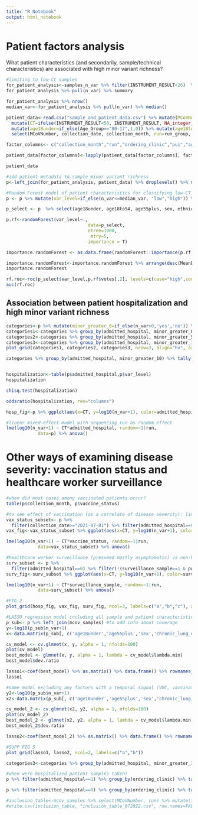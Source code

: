 ```yaml
---
title: "R Notebook"
output: html_notebook
---
```


# Patient factors analysis 

What patient characteristics (and secondarily, sample/technical characteristics) are associated with high minor variant richness?

```r
#limiting to low-Ct samples
for_patient_analysis<-samples_n_var %>% filter(INSTRUMENT_RESULT<26)  %>% select(MCoVNumber, n_var, scorpio_call) 
for_patient_analysis %>% pull(n_var) %>% summary
```

```r
for_patient_analysis %>% nrow() 
median_var<-for_patient_analysis %>% pull(n_var) %>% median()
```

```r
patient_data<-read.csv("sample_and_patient_data.csv") %>% mutate(MCoVNumber=str_remove(mcov_id, "-")) %>% mutate(collection_date=as.Date(COLLECTION_DT, "%m/%d/%y")) %>% mutate(collection_month=format(as.Date(collection_date), "%Y-%m")) %>%
  mutate(CT=ifelse(INSTRUMENT_RESULT<50, INSTRUMENT_RESULT, NA_integer_)) %>% mutate(vaccine_status=if_else(Vaccine_Status=="No vaccine"|Vaccine_Status==">7 days past 1st Vaccine",0,1)) %>%
  mutate(age18under=if_else(Age_Group=="00-17",1,0)) %>% mutate(age18to54=if_else(Age_Group=="18-54",1,0)) %>% mutate(age55plus=if_else(Age_Group=="55-64"|Age_Group=="65+",1,0)) %>%
  select(MCoVNumber, collection_date, collection_month, run=run_group, CT, ordering_clinic=ORDERING_CLINIC_TYPE,pui=PUI, age18under, age18to54, age55plus, sex=SEX, ethnicity=Ethnicity, obesity=Obesity_YN, chronic_lung_disease=Chronic_Lung_Disease_YN, chronic_liver_disease=Chronic_Liver_Disease_YN, surveillance_sample=IS_SURVEILLANCE, chronic_heart_disease=Chronic_Heart_Disease_YN,chronic_kidney_disease=Chronic_Kidney_Disease_YN, hypertension=Hypertension_YN, diabetes=Diabetes_YN, cancer=Cancer_YN, hiv=HIV_YN, transplant_patient=Transplant_Patient, vaccine_status, admitted_hospital=Admitted_YN, highest_level=HIGHEST_LEVEL_OF_CARE, max_respiratory_support=MaxRespiratorySupport, mAb=mAb_YN, plasma=Plasma_YN)

factor_columns<- c("collection_month","run","ordering_clinic","pui","age18under","age18to54", "age55plus","sex","ethnicity","obesity","surveillance_sample", "chronic_lung_disease","chronic_liver_disease","chronic_heart_disease","chronic_kidney_disease","hypertension","diabetes","cancer","hiv","transplant_patient","vaccine_status","admitted_hospital","highest_level","max_respiratory_support","mAb","plasma") 

patient_data[factor_columns]<-lapply(patient_data[factor_columns], factor)

patient_data
```

```r
#add patient metadata to sample minor variant richness
p<-left_join(for_patient_analysis, patient_data) %>% droplevels() %>% mutate(vocAlpha=if_else(startsWith(scorpio_call, "Alpha"),1,0), vocDelta=if_else(startsWith(scorpio_call, "Delta"),1,0)) %>% mutate(vocAlpha=as.factor(vocAlpha), vocDelta=as.factor(vocDelta))
```

```r
#Random Forest model of patient characteristics for classifying low-CT samples as having high or low minor variant richness
p <- p %>% mutate(var_level=if_else(n_var<=median_var, "low","high")) %>% mutate(var_level=as.factor(var_level)) 

p_select <- p  %>% select(age18under, age18to54, age55plus, sex, ethnicity, chronic_lung_disease, chronic_liver_disease, chronic_kidney_disease, chronic_heart_disease, hypertension, diabetes, cancer, obesity, transplant_patient, plasma, mAb, vaccine_status, admitted_hospital,surveillance_sample, var_level) 

p.rf<-randomForest(var_level~.,
                               data=p_select, 
                               ntree=1000,
                                mtry=5,
                               importance = T) 

importance.randomForest <- as.data.frame(randomForest::importance(p.rf))

importance.randomForest<-importance.randomForest %>% arrange(desc(MeanDecreaseAccuracy))
importance.randomForest

rf.roc<-roc(p_select$var_level,p.rf$votes[,2], levels=c(case="high",control="low"))
auc(rf.roc)
```
## Association between patient hospitalization and high minor variant richness

```r
categories<-p %>% mutate(minor_greater_0=if_else(n_var>0,'yes','no')) %>% mutate(minor_greater_5=if_else(n_var>5,'yes','no')) %>% mutate(minor_greater_10=if_else(n_var>10,'yes','no'),minor_greater_50=if_else(n_var>50,'yes','no') ) 
categories1<-categories %>% group_by(admitted_hospital, minor_greater_0) %>% tally() %>% ggplot(aes(x=admitted_hospital, y=n, fill=minor_greater_0)) + geom_bar(stat="identity") + scale_fill_manual(values=c("gray","black")) + theme_bw() + labs(fill="At least 1 minor variant")
categories2<-categories %>% group_by(admitted_hospital, minor_greater_5) %>% tally() %>% ggplot(aes(x=admitted_hospital, y=n, fill=minor_greater_5)) + geom_bar(stat="identity") + scale_fill_manual(values=c("gray","black")) + theme_bw() + labs(fill="More than 5 minor variants")
categories3<-categories %>% group_by(admitted_hospital, minor_greater_10) %>% tally() %>% ggplot(aes(x=admitted_hospital, y=n, fill=minor_greater_10)) + geom_bar(stat="identity") + scale_fill_manual(values=c("gray","black")) + theme_bw() + labs(fill="More than 10 minor variants")
plot_grid(categories1, categories2, categories3, nrow=3, align="hv", axis="btlr")
```
```r
categories %>% group_by(admitted_hospital, minor_greater_10) %>% tally()
```
```r

```



```r
hospitalization<-table(p$admitted_hospital,p$var_level) 
hospitalization
```

```r
chisq.test(hospitalization)
```

```r
oddsratio(hospitalization, rev="columns")
```

```r
hosp_fig<-p %>% ggplot(aes(x=CT, y=log10(n_var+1), color=admitted_hospital, fill_admitted_hospital)) + geom_point(alpha=0.2)  + scale_fill_manual(values=c("gray","darkred"), labels=c("Not hospitalized","Hospitalized")) + geom_smooth(method=lm) + scale_color_manual(values=c("black","darkred"), labels=c("Not hospitalized","Hospitalized")) + theme_bw() + theme(legend.position="bottom", legend.direction="vertical", legend.title=element_blank()) + xlab("Ct value") + ylab("log10(No. minor variants + 1)") + ylim(0,2.6)
```

```r
#linear mixed-effect model with sequencing run as random effect
lme(log10(n_var+1) ~ CT*admitted_hospital, random=~1|run,
            data=p) %>% anova() 
```

# Other ways of examining disease severity: vaccination status and healthcare worker surveillance

```r
#when did most cases among vaccinated patients occur?
table(p$collection_month, p$vaccine_status)
```

```r
#to see effect of vaccination (as a correlate of disease severity): limit to later than July and only non-hospitalized patients
vax_status_subset<- p %>%
  filter(collection_date>="2021-07-01") %>% filter(admitted_hospital==0) 
vax_fig<-vax_status_subset %>% ggplot(aes(x=CT, y=log10(n_var+1), color=vaccine_status, fill=vaccine_status)) + geom_point(alpha=0.2)  + scale_fill_manual(values=c("gray","turquoise"), labels=c("Not fully vaccinated","Fully vaccinated")) + geom_smooth(method=lm) + scale_color_manual(values=c("black","turquoise"), labels=c("Not fully vaccinated","Fully vaccinated")) + theme_bw() + theme(legend.position="bottom", legend.title=element_blank(), legend.direction="vertical") + xlab("Ct value") + ylab("log10(No. minor variants + 1)") + ylim(0,2.6)
```

```r
lme(log10(n_var+1) ~ CT*vaccine_status, random=~1|run,
            data=vax_status_subset) %>% anova() 
```

```r
#healthcare worker surveillance (presumed mostly asymptomatic) vs non-hospitalized patients (presumed mostly symptomatic) 
surv_subset <- p %>%
  filter(admitted_hospital==0) %>% filter(!(surveillance_sample==1 & pui=="PUI")) #exclude HCW who were patients
surv_fig<-surv_subset %>% ggplot(aes(x=CT, y=log10(n_var+1), color=surveillance_sample, fill=surveillance_sample)) + geom_point(alpha=0.2) + scale_fill_manual(values=c("gray","darkgreen"), labels=c("Not surveillance","HCW surveillance")) + geom_smooth(method=lm) + scale_color_manual(values=c("black","darkgreen"), labels=c("Not surveillance","HCW surveillance")) + theme_bw() + xlab("Ct value") + ylab("log10(No. minor variants + 1)") + theme(legend.title=element_blank(), legend.position="bottom", legend.direction="vertical") + xlab("Ct value") + ylab("log10(No. minor variants + 1)") + ylim(0,2.6)
```

```r
lme(log10(n_var+1) ~ CT*surveillance_sample, random=~1|run,
            data=surv_subset) %>% anova() 
```

```r
#FIG 2
plot_grid(hosp_fig, vax_fig, surv_fig, ncol=3, labels=c("a","b","c"), align="hv", axis="btlr")
```


```r
#LASSO regression model including all sample and patient characteristics to explain minor variant richness
p_sub<- p %>% left_join(mcov_samples) #to add info about coverage
y<-log10(p_sub$n_var+1)
x<-data.matrix(p_sub[, c('age18under','age55plus','sex','chronic_lung_disease', 'chronic_liver_disease', 'chronic_kidney_disease', 'chronic_heart_disease', 'hypertension', 'diabetes', 'cancer', 'obesity', 'plasma', 'mAb', 'admitted_hospital','vaccine_status','vocAlpha','vocDelta','collection_month','surveillance_sample','CT','median_coverage','run')])

cv_model <- cv.glmnet(x, y, alpha = 1, nfolds=100)
plot(cv_model) 
best_model <- glmnet(x, y, alpha = 1, lambda = cv_model$lambda.min)
best_model$dev.ratio
```
```r
lasso1<-coef(best_model) %>% as.matrix() %>% data.frame() %>% rownames_to_column() %>% rename(factor=rowname, coefficient=s0) %>% filter(factor!="(Intercept)") %>% arrange(desc(coefficient)) %>% ggplot(aes(x=coefficient, y=fct_reorder(factor,coefficient))) + geom_bar(stat="identity", fill="#E2D200", color="gray") + theme_bw() + ylab("Factor") + xlab("Coefficient")
lasso1
```

```r
#same model excluding any factors with a temporal signal (VOC, vaccination, collection month, run)
y2<-log10(p_sub$n_var+1)
x2<-data.matrix(p_sub[, c('age18under','age55plus','sex','chronic_lung_disease', 'chronic_liver_disease', 'chronic_kidney_disease', 'chronic_heart_disease', 'hypertension', 'diabetes', 'cancer', 'obesity', 'plasma', 'mAb', 'admitted_hospital', 'surveillance_sample', 'CT', 'median_coverage')])

cv_model_2 <- cv.glmnet(x2, y2, alpha = 1, nfolds=100)
plot(cv_model_2) 
best_model_2 <- glmnet(x2, y2, alpha = 1, lambda = cv_model$lambda.min)
best_model_2$dev.ratio
```
```r
lasso2<-coef(best_model_2) %>% as.matrix() %>% data.frame() %>% rownames_to_column() %>% rename(factor=rowname, coefficient=s0) %>% filter(factor!="(Intercept)") %>% arrange(desc(coefficient)) %>% ggplot(aes(x=coefficient, y=fct_reorder(factor,coefficient))) + geom_bar(stat="identity", fill="#E2D200", color="black") + theme_bw() + ylab("Factor") + xlab("Coefficient")
```

```r
#SUPP FIG 5
plot_grid(lasso1, lasso2, ncol=2, labels=c("a","b"))
```

```r
categories3<-categories %>% group_by(admitted_hospital, minor_greater_10) %>% tally() %>% ggplot(aes(x=admitted_hospital, y=n, fill=minor_greater_10)) + geom_bar(stat="identity") + scale_fill_manual(values=c("gray","black")) + theme_bw()

```


```r
#when were hospitalized patient samples taken?
p %>% filter(admitted_hospital==1) %>% group_by(ordering_clinic) %>% tally()
```

```r
p %>% filter(admitted_hospital==0) %>% group_by(ordering_clinic) %>% tally()
```

```r
#inclusion_table<-mcov_samples %>% select(MCoVNumber, run) %>% mutate(first_filter=if_else(MCoVNumber %in% #mcov_samples_filtered$MCoVNumber, 1, 0)) %>% mutate(second_filter=if_else(MCoVNumber %in% p$MCoVNumber, 1,0)) 
#write.csv(inclusion_table, "inclusion_table_072022.csv", row.names=FALSE)
```

